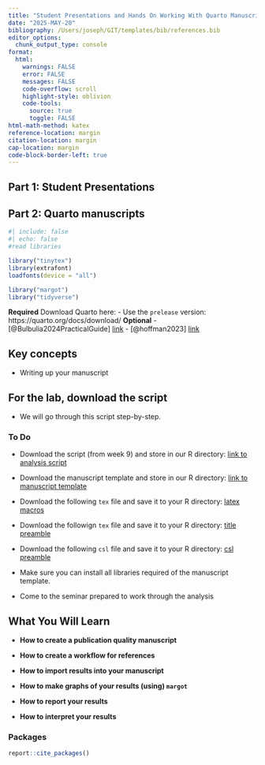 ```yaml
---
title: "Student Presentations and Hands On Working With Quarto Manuscript"
date: "2025-MAY-20"
bibliography: /Users/joseph/GIT/templates/bib/references.bib
editor_options: 
  chunk_output_type: console
format:
  html:
    warnings: FALSE
    error: FALSE
    messages: FALSE
    code-overflow: scroll
    highlight-style: oblivion
    code-tools:
      source: true
      toggle: FALSE
html-math-method: katex
reference-location: margin
citation-location: margin
cap-location: margin
code-block-border-left: true
---
```


## Part 1: Student Presentations


## Part 2: Quarto manuscripts

```r
#| include: false
#| echo: false
#read libraries

library("tinytex")
library(extrafont)
loadfonts(device = "all")

library("margot")
library("tidyverse")
```


::: {.callout-note}
**Required**
Download Quarto here: 
- Use the `prelease` version: https://quarto.org/docs/download/
**Optional**
- [@Bulbulia2024PracticalGuide] [link](https://osf.io/preprints/psyarxiv/uyg3d)
- [@hoffman2023] [link](https://arxiv.org/pdf/2304.09460.pdf)
:::

::: {.callout-important}
## Key concepts
- Writing up your manuscript

:::

::: {.callout-important}
## For the lab, download the script
- We will go through this script step-by-step.
:::



### To Do

- Download the script (from week 9) and store in our R directory: [link to analysis script ](https://raw.githubusercontent.com/go-bayes/psyc-434-2024/main/scripts/example_analysis.R)

- Download the manuscript template and store in our R directory: [link to manuscript template](https://raw.githubusercontent.com/go-bayes/psyc-434-2024/main/scripts/example-manuscript.qmd)

- Download the following `tex` file and save it to your R directory:
[latex macros](https://raw.githubusercontent.com/go-bayes/templates/main/quarto/latex.tex)


- Download the followign `tex` file and save it to your R directory:
[title preamble](https://raw.githubusercontent.com/go-bayes/templates/main/quarto/title.tex)


- Download the following `csl` file and save it to your R directory:
[csl preamble](https://raw.githubusercontent.com/go-bayes/templates/main/csl/camb-a.csl)

- Make sure you can install all libraries required of the manuscript template.
- Come to the seminar prepared to work through the analysis



## What You Will Learn

- **How to create a publication quality manuscript** 

- **How to create a workflow for references** 

- **How to import results into your manuscript** 

- **How to make graphs of your results (using) `margot`** 

- **How to report your results**

- **How to interpret your results**


### Packages

```r
report::cite_packages()
```




